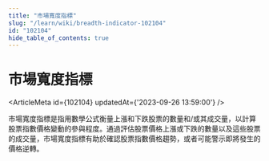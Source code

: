 ```yaml
---
title: "市場寬度指標"
slug: "/learn/wiki/breadth-indicator-102104"
id: "102104"
hide_table_of_contents: true
---
```



# 市場寬度指標

<ArticleMeta id={102104} updatedAt={'2023-09-26 13:59:00'} />
<div className='border-solid border-b border-t-0 my-4 border-[var(--ifm-color-gray-300)]' />

市場寬度指標是指用數學公式衡量上漲和下跌股票的數量和/或其成交量，以計算股票指數價格變動的參與程度。通過評估股票價格上漲或下跌的數量以及這些股票的成交量，市場寬度指標有助於確認股票指數價格趨勢，或者可能警示即將發生的價格逆轉。
